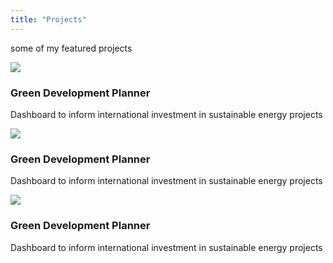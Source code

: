 ```yaml
---
title: "Projects"
---
```


some of my featured projects

::::: {.card}

::: {.card-image}
[![](532_dashboard.jpg)](https://github.com/UBC-MDS/DSCI-532_2024_6_Green-Development-Planner?tab=readme-ov-file)
:::

::: {.card-content}
### Green Development Planner
Dashboard to inform international investment in sustainable energy projects
:::

:::::

::::: {.card}

::: {.card-image}
[![](532_dashboard.jpg)](https://github.com/UBC-MDS/DSCI-532_2024_6_Green-Development-Planner?tab=readme-ov-file)
:::

::: {.card-content}
### Green Development Planner
Dashboard to inform international investment in sustainable energy projects
:::

:::::

::::: {.card}

::: {.card-image}
[![](532_dashboard.jpg)](https://github.com/UBC-MDS/DSCI-532_2024_6_Green-Development-Planner?tab=readme-ov-file)
:::

::: {.card-content}
### Green Development Planner
Dashboard to inform international investment in sustainable energy projects
:::

:::::